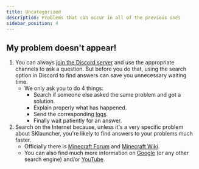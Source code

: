 ```yaml
---
title: Uncategorized
description: Problems that can occur in all of the previous ones
sidebar_position: 4
---
```


## My problem doesn't appear!
1. You can always [join the Discord server](https://skmedix.pl/discord) and use the appropriate channels to ask a question. But before you do that, using the search option in Discord to find answers can save you unnecessary waiting time.
   - We only ask you to do 4 things:
     - Search if someone else asked the same problem and got a solution.
     - Explain properly what has happened.
     - Send the corresponding [logs](/faq/uncategorized#where-are-the-logs-located).
     - Finally wait patiently for an answer.
2. Search on the Internet because, unless it's a very specific problem about SKlauncher, you're likely to find answers to your problems much faster.
   - Officially there is [Minecraft Forum](https://www.minecraftforum.net/) and [Minecraft Wiki](https://minecraft.wiki/).
   - You can also find much more information on [Google](https://www.google.com/) (or any other search engine) and/or [YouTube](https://www.youtube.com/).

